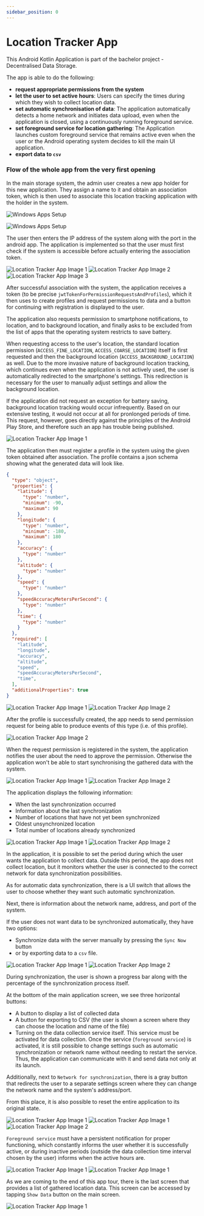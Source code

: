 ```yaml
---
sidebar_position: 0
---
```


# Location Tracker App

This Android Kotlin Application is part of the bachelor project - Decentralised Data Storage.

The app is able to do the following:
- **request appropriate permissions from the system**
- **let the user to set active hours**: Users can specify the times during which they wish to collect location data.
- **set automatic synchronisation of data**: The application automatically detects a home network and initiates data upload, even when the application is closed, using a continuously running foreground service.
- **set foreground service for location gathering**: The Application launches custom foreground service that remains active even when the user or the Android operating system decides to kill the main UI application.
- **export data to `csv`**

### Flow of the whole app from the very first opening 

In the main storage system, the admin user creates a new app holder for this new application. They assign a name to it and obtain an association token, which is then used to associate this location tracking application with the holder in the system.

![Windows Apps Setup](/img/example-apps/location-tracker/1.png)

![Windows Apps Setup](/img/example-apps/location-tracker/2.png)

The user then enters the IP address of the system along with the port in the android app. The application is implemented so that the user must first check if the system is accessible before actually entering the association token.
    
<div style={{ display: 'flex', justifyContent: 'center' }}>
  <img src={require("/img/example-apps/location-tracker/3.jpg").default} style={{height: '60vh', marginRight: '1rem'}} alt="Location Tracker App Image 1"/>
  <img src={require("/img/example-apps/location-tracker/4.jpg").default} style={{height: '60vh', marginRight: '1rem'}} alt="Location Tracker App Image 2" />
  <img src={require("/img/example-apps/location-tracker/5.jpg").default} style={{height: '60vh'}} alt="Location Tracker App Image 3" />
</div>

After successful association with the system, the application receives a token (to be precise `jwtTokenForPermissionRequestsAndProfiles`), which it then uses to create profiles and request permissions to data and a button for continuing with registration is displayed to the user.

The application also requests permission to smartphone notifications, to location, and to background location, and finally asks to be excluded from the list of apps that the operating system restricts to save battery.

When requesting access to the user's location, the standard location permission (`ACCESS_FINE_LOCATION`, `ACCESS_COARSE_LOCATION`) itself is first requested and then the background location (`ACCESS_BACKGROUND_LOCATION`) as well.
Due to the more invasive nature of background location tracking, which continues even when the application is not actively used, the user is automatically redirected to the smartphone's settings. This redirection is necessary for the user to manually adjust settings and allow the background location.

If the application did not request an exception for battery saving, background location tracking would occur infrequently. Based on our extensive testing, it would not occur at all for pronlonged periods of time. This request, however, goes directly against the principles of the Android Play Store, and therefore such an app has trouble being published.

<div style={{ display: 'flex', justifyContent: 'center' }}>
  <img src={require("/img/example-apps/location-tracker/6.jpg").default} style={{height: '60vh', marginRight: '1rem'}} alt="Location Tracker App Image 1"/>
</div>

The application then must register a profile in the system using the given token obtained after association. The profile contains a json schema showing what the generated data will look like.

```json
{
  "type": "object",
  "properties": {
    "latitude": {
      "type": "number",
      "minimum": -90,
      "maximum": 90
    },
    "longitude": {
      "type": "number",
      "minimum": -180,
      "maximum": 180
    },
    "accuracy": {
      "type": "number"
    },
    "altitude": {
      "type": "number"
    },
    "speed": {
      "type": "number"
    },
    "speedAccuracyMetersPerSecond": {
      "type": "number"
    },
    "time": {
      "type": "number"
    }
  },
  "required": [
    "latitude",
    "longitude",
    "accuracy",
    "altitude",
    "speed",
    "speedAccuracyMetersPerSecond",
    "time",
  ],
  "additionalProperties": true
}
```

<div style={{ display: 'flex', justifyContent: 'center' }}>
  <img src={require("/img/example-apps/location-tracker/7.jpg").default} style={{height: '60vh', marginRight: '1rem'}} alt="Location Tracker App Image 1"/>
  <img src={require("/img/example-apps/location-tracker/8.jpg").default} style={{height: '60vh'}} alt="Location Tracker App Image 2" />
</div>

After the profile is successfully created, the app needs to send permission request for being able to produce events of this type (i.e. of this profile).

<div style={{ display: 'flex', justifyContent: 'center' }}>
  <img src={require("/img/example-apps/location-tracker/9.jpg").default} style={{height: '60vh'}} alt="Location Tracker App Image 2" />
</div>

When the request permission is registered in the system, the application notifies the user about the need to approve the permission. Otherwise the application won't be able to start synchronising the gathered data with the system.

<div style={{ display: 'flex', justifyContent: 'center' }}>
  <img src={require("/img/example-apps/location-tracker/10.jpg").default} style={{height: '60vh', marginRight: '1rem'}} alt="Location Tracker App Image 1"/>
  <img src={require("/img/example-apps/location-tracker/11.jpg").default} style={{height: '60vh'}} alt="Location Tracker App Image 2" />
</div>

The application displays the following information:
- When the last synchronization occurred
- Information about the last synchronization
- Number of locations that have not yet been synchronized
- Oldest unsynchronized location
- Total number of locations already synchronized


<div style={{ display: 'flex', justifyContent: 'center' }}>
  <img src={require("/img/example-apps/location-tracker/12.jpg").default} style={{height: '60vh', marginRight: '1rem'}} alt="Location Tracker App Image 1"/>
  <img src={require("/img/example-apps/location-tracker/13.jpg").default} style={{height: '60vh'}} alt="Location Tracker App Image 2" />
</div>

In the application, it is possible to set the period during which the user wants the application to collect data. Outside this period, the app does not collect location, but it monitors whether the user is connected to the correct network for data synchronization possibilities.

As for automatic data synchronization, there is a UI switch that allows the user to choose whether they want such automatic synchronization.

Next, there is information about the network name, address, and port of the system.

If the user does not want data to be synchronized automatically, they have two options:
- Synchronize data with the server manually by pressing the `Sync Now` button
- or by exporting data to a `csv` file.

<div style={{ display: 'flex', justifyContent: 'center' }}>
  <img src={require("/img/example-apps/location-tracker/17.jpg").default} style={{height: '60vh', marginRight: '1rem'}} alt="Location Tracker App Image 1"/>
  <img src={require("/img/example-apps/location-tracker/18.jpg").default} style={{height: '60vh'}} alt="Location Tracker App Image 2" />
</div>

During synchronization, the user is shown a progress bar along with the percentage of the synchronization process itself.

At the bottom of the main application screen, we see three horizontal buttons:
- A button to display a list of collected data
- A button for exporting to CSV (the user is shown a screen where they can choose the location and name of the file)
- Turning on the data collection service itself. This service must be activated for data collection. Once the service (`foreground service`) is activated, it is still possible to change settings such as automatic synchronization or network name without needing to restart the service. Thus, the application can communicate with it and send data not only at its launch.

Additionally, next to `Network for synchronization`, there is a gray button that redirects the user to a separate settings screen where they can change the network name and the system's address/port.

From this place, it is also possible to reset the entire application to its original state.

<div style={{ display: 'flex', justifyContent: 'center' }}>
  <img src={require("/img/example-apps/location-tracker/14.jpg").default} style={{height: '60vh', marginRight: '1rem'}} alt="Location Tracker App Image 1"/>
  <img src={require("/img/example-apps/location-tracker/15.jpg").default} style={{height: '60vh', marginRight: '1rem'}} alt="Location Tracker App Image 1"/>
  <img src={require("/img/example-apps/location-tracker/16.jpg").default} style={{height: '60vh'}} alt="Location Tracker App Image 2" />
</div>

`Foreground service` must have a persistent notification for proper functioning, which constantly informs the user whether it is successfully active, or during inactive periods (outside the data collection time interval chosen by the user) informs when the active hours are.

<div style={{ display: 'flex', justifyContent: 'center' }}>
  <img src={require("/img/example-apps/location-tracker/19.jpg").default} style={{height: '60vh', marginRight: '1rem'}} alt="Location Tracker App Image 1"/>
  <img src={require("/img/example-apps/location-tracker/20.jpg").default} style={{height: '60vh', marginRight: '1rem'}} alt="Location Tracker App Image 1"/>
</div>

As we are coming to the end of this app tour, there is the last screen that provides a list of gathered location data. This screen can be accessed by tapping `Show Data` button on the main screen.

<div style={{ display: 'flex', justifyContent: 'center' }}>
  <img src={require("/img/example-apps/location-tracker/17.jpg").default} style={{height: '60vh', marginRight: '1rem'}} alt="Location Tracker App Image 1"/>
</div>